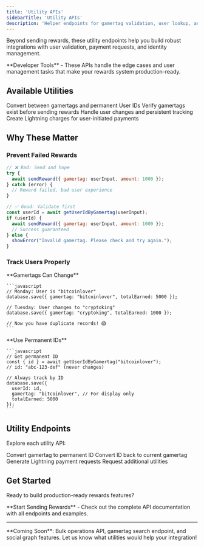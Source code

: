 ```yaml
---
title: 'Utility APIs'
sidebarTitle: 'Utility APIs'
description: 'Helper endpoints for gamertag validation, user lookup, and payment requests'
---
```


Beyond sending rewards, these utility endpoints help you build robust integrations with user validation, payment requests, and identity management.

<Info>
  **Developer Tools** - These APIs handle the edge cases and user management tasks that make your rewards system production-ready.
</Info>

## Available Utilities

<CardGroup cols={2}>
  <Card title="User Lookups" icon="user">
    Convert between gamertags and permanent User IDs
  </Card>
  <Card title="Validation" icon="check">
    Verify gamertags exist before sending rewards
  </Card>
  <Card title="Identity Management" icon="id-card">
    Handle user changes and persistent tracking
  </Card>
  <Card title="Payment Requests" icon="qrcode">
    Create Lightning charges for user-initiated payments
  </Card>
</CardGroup>

## Why These Matter

### Prevent Failed Rewards

```javascript
// ❌ Bad: Send and hope
try {
  await sendReward({ gamertag: userInput, amount: 1000 });
} catch (error) {
  // Reward failed, bad user experience
}

// ✅ Good: Validate first
const userId = await getUserIdByGamertag(userInput);
if (userId) {
  await sendReward({ gamertag: userInput, amount: 1000 });
  // Success guaranteed
} else {
  showError("Invalid gamertag. Please check and try again.");
}
```

### Track Users Properly

<Tabs>
  <Tab title="The Problem">
    **Gamertags Can Change**
    
    ```javascript
    // Monday: User is "bitcoinlover"
    database.save({ gamertag: "bitcoinlover", totalEarned: 5000 });
    
    // Tuesday: User changes to "cryptoking"  
    database.save({ gamertag: "cryptoking", totalEarned: 1000 });
    
    // Now you have duplicate records! 😱
    ```
  </Tab>
  <Tab title="The Solution">
    **Use Permanent IDs**
    
    ```javascript
    // Get permanent ID
    const { id } = await getUserIdByGamertag("bitcoinlover");
    // id: "abc-123-def" (never changes)
    
    // Always track by ID
    database.save({ 
      userId: id,
      gamertag: "bitcoinlover", // For display only
      totalEarned: 5000 
    });
    ```
  </Tab>
</Tabs>

## Utility Endpoints

Explore each utility API:

<CardGroup cols={2}>
  <Card title="Get User ID" icon="fingerprint" href="/rewards/api/gamertags/retrieve-userid">
    Convert gamertag to permanent ID
  </Card>
  <Card title="Get Gamertag" icon="at" href="/rewards/api/gamertags/retrieve-from-userid">
    Convert ID back to current gamertag
  </Card>
  <Card title="Create Charge" icon="receipt" href="/rewards/api/gamertags/create-charge">
    Generate Lightning payment requests
  </Card>
  <Card title="More Coming" icon="wrench" href="https://zbd.one/sales">
    Request additional utilities
  </Card>
</CardGroup>

## Get Started

Ready to build production-ready rewards features?

<Card title="View Full API Reference" icon="book" href="/rewards/api/gamertags/send">
  **Start Sending Rewards** - Check out the complete API documentation with all endpoints and examples.
</Card>

---

<Note>
  **Coming Soon**: Bulk operations API, gamertag search endpoint, and social graph features. Let us know what utilities would help your integration!
</Note>
